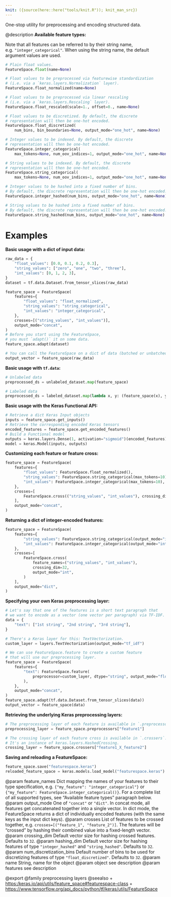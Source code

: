 ```yaml
---
knit: ({source(here::here("tools/knit.R")); knit_man_src})
---
```

One-stop utility for preprocessing and encoding structured data.

@description
**Available feature types:**

Note that all features can be referred to by their string name,
e.g. `"integer_categorical"`. When using the string name, the default
argument values are used.

```python
# Plain float values.
FeatureSpace.float(name=None)

# Float values to be preprocessed via featurewise standardization
# (i.e. via a `keras.layers.Normalization` layer).
FeatureSpace.float_normalized(name=None)

# Float values to be preprocessed via linear rescaling
# (i.e. via a `keras.layers.Rescaling` layer).
FeatureSpace.float_rescaled(scale=1., offset=0., name=None)

# Float values to be discretized. By default, the discrete
# representation will then be one-hot encoded.
FeatureSpace.float_discretized(
    num_bins, bin_boundaries=None, output_mode="one_hot", name=None)

# Integer values to be indexed. By default, the discrete
# representation will then be one-hot encoded.
FeatureSpace.integer_categorical(
    max_tokens=None, num_oov_indices=1, output_mode="one_hot", name=None)

# String values to be indexed. By default, the discrete
# representation will then be one-hot encoded.
FeatureSpace.string_categorical(
    max_tokens=None, num_oov_indices=1, output_mode="one_hot", name=None)

# Integer values to be hashed into a fixed number of bins.
# By default, the discrete representation will then be one-hot encoded.
FeatureSpace.integer_hashed(num_bins, output_mode="one_hot", name=None)

# String values to be hashed into a fixed number of bins.
# By default, the discrete representation will then be one-hot encoded.
FeatureSpace.string_hashed(num_bins, output_mode="one_hot", name=None)
```

# Examples
**Basic usage with a dict of input data:**

```python
raw_data = {
    "float_values": [0.0, 0.1, 0.2, 0.3],
    "string_values": ["zero", "one", "two", "three"],
    "int_values": [0, 1, 2, 3],
}
dataset = tf.data.Dataset.from_tensor_slices(raw_data)

feature_space = FeatureSpace(
    features={
        "float_values": "float_normalized",
        "string_values": "string_categorical",
        "int_values": "integer_categorical",
    },
    crosses=[("string_values", "int_values")],
    output_mode="concat",
)
# Before you start using the FeatureSpace,
# you must `adapt()` it on some data.
feature_space.adapt(dataset)

# You can call the FeatureSpace on a dict of data (batched or unbatched).
output_vector = feature_space(raw_data)
```

**Basic usage with `tf.data`:**

```python
# Unlabeled data
preprocessed_ds = unlabeled_dataset.map(feature_space)

# Labeled data
preprocessed_ds = labeled_dataset.map(lambda x, y: (feature_space(x), y))
```

**Basic usage with the Keras Functional API:**

```python
# Retrieve a dict Keras Input objects
inputs = feature_space.get_inputs()
# Retrieve the corresponding encoded Keras tensors
encoded_features = feature_space.get_encoded_features()
# Build a Functional model
outputs = keras.layers.Dense(1, activation="sigmoid")(encoded_features)
model = keras.Model(inputs, outputs)
```

**Customizing each feature or feature cross:**

```python
feature_space = FeatureSpace(
    features={
        "float_values": FeatureSpace.float_normalized(),
        "string_values": FeatureSpace.string_categorical(max_tokens=10),
        "int_values": FeatureSpace.integer_categorical(max_tokens=10),
    },
    crosses=[
        FeatureSpace.cross(("string_values", "int_values"), crossing_dim=32)
    ],
    output_mode="concat",
)
```

**Returning a dict of integer-encoded features:**

```python
feature_space = FeatureSpace(
    features={
        "string_values": FeatureSpace.string_categorical(output_mode="int"),
        "int_values": FeatureSpace.integer_categorical(output_mode="int"),
    },
    crosses=[
        FeatureSpace.cross(
            feature_names=("string_values", "int_values"),
            crossing_dim=32,
            output_mode="int",
        )
    ],
    output_mode="dict",
)
```

**Specifying your own Keras preprocessing layer:**

```python
# Let's say that one of the features is a short text paragraph that
# we want to encode as a vector (one vector per paragraph) via TF-IDF.
data = {
    "text": ["1st string", "2nd string", "3rd string"],
}

# There's a Keras layer for this: TextVectorization.
custom_layer = layers.TextVectorization(output_mode="tf_idf")

# We can use FeatureSpace.feature to create a custom feature
# that will use our preprocessing layer.
feature_space = FeatureSpace(
    features={
        "text": FeatureSpace.feature(
            preprocessor=custom_layer, dtype="string", output_mode="float"
        ),
    },
    output_mode="concat",
)
feature_space.adapt(tf.data.Dataset.from_tensor_slices(data))
output_vector = feature_space(data)
```

**Retrieving the underlying Keras preprocessing layers:**

```python
# The preprocessing layer of each feature is available in `.preprocessors`.
preprocessing_layer = feature_space.preprocessors["feature1"]

# The crossing layer of each feature cross is available in `.crossers`.
# It's an instance of keras.layers.HashedCrossing.
crossing_layer = feature_space.crossers["feature1_X_feature2"]
```

**Saving and reloading a FeatureSpace:**

```python
feature_space.save("featurespace.keras")
reloaded_feature_space = keras.models.load_model("featurespace.keras")
```

@param feature_names Dict mapping the names of your features to their
    type specification, e.g. `{"my_feature": "integer_categorical"}`
    or `{"my_feature": FeatureSpace.integer_categorical()}`.
    For a complete list of all supported types, see
    "Available feature types" paragraph below.
@param output_mode One of `"concat"` or `"dict"`. In concat mode, all
    features get concatenated together into a single vector.
    In dict mode, the FeatureSpace returns a dict of individually
    encoded features (with the same keys as the input dict keys).
@param crosses List of features to be crossed together, e.g.
    `crosses=[("feature_1", "feature_2")]`. The features will be
    "crossed" by hashing their combined value into
    a fixed-length vector.
@param crossing_dim Default vector size for hashing crossed features.
    Defaults to `32`.
@param hashing_dim Default vector size for hashing features of type
    `"integer_hashed"` and `"string_hashed"`. Defaults to `32`.
@param num_discretization_bins Default number of bins to be used for
    discretizing features of type `"float_discretized"`.
    Defaults to `32`.
@param name String, name for the object
@param object see description
@param features see description

@export
@family preprocessing layers
@seealso
+ <https:/keras.io/api/utils/feature_space#featurespace-class>
+ <https://www.tensorflow.org/api_docs/python/tf/keras/utils/FeatureSpace>
